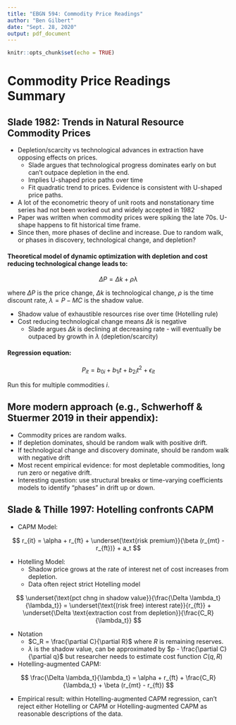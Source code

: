 ```yaml
---
title: "EBGN 594: Commodity Price Readings"
author: "Ben Gilbert"
date: "Sept. 28, 2020"
output: pdf_document
---
```


```r
knitr::opts_chunk$set(echo = TRUE)
```

# Commodity Price Readings Summary

## Slade 1982: Trends in Natural Resource Commodity Prices

* Depletion/scarcity vs technological advances in extraction have opposing effects on prices. 
  + Slade argues that technological progress dominates early on but can't outpace depletion in the end. 
  + Implies U-shaped price paths over time
  + Fit quadratic trend to prices. Evidence is consistent with U-shaped price paths. 
* A lot of the econometric theory of unit roots and nonstationary time series had not been worked out and widely accepted in 1982
* Paper was written when commodity prices were spiking the late 70s. U-shape happens to fit historical time frame. 
* Since then, more phases of decline and increase. Due to random walk, or phases in discovery, technological change, and depletion? 

#### Theoretical model of dynamic optimization with depletion and cost reducing technological change leads to: 

$$
\Delta P = \Delta k + \rho \lambda
$$

where $\Delta P$ is the price change, $\Delta k$ is technological change, $\rho$ is the time discount rate, $\lambda = P-MC$ is the shadow value. 

* Shadow value of exhaustible resources rise over time (Hotelling rule)
* Cost reducing technological change means $\Delta k$ is negative
  + Slade argues $\Delta k$ is declining at decreasing rate - will eventually be outpaced by growth in $\lambda$ (depletion/scarcity)
  
#### Regression equation: 

$$
P_{it} = b_{0i} + b_{1i}t + b_{2i}t^2 + \epsilon_{it}
$$

Run this for multiple commodities $i$. 

## More modern approach (e.g., Schwerhoff & Stuermer 2019 in their appendix): 

* Commodity prices are random walks. 
* If depletion dominates, should be random walk with positive drift. 
* If technological change and discovery dominate, should be random walk with negative drift
* Most recent empirical evidence: for most depletable commodities, long run zero or negative drift. 
* Interesting question: use structural breaks or time-varying coefficients models to identify "phases" in drift up or down. 


## Slade & Thille 1997: Hotelling confronts CAPM

* CAPM Model: 

$$
r_{it} = \alpha + r_{ft} + \underset{\text{risk premium}}{\beta (r_{mt} - r_{ft})} + a_t
$$

* Hotelling Model: 
  + Shadow price grows at the rate of interest net of cost increases from depletion. 
  + Data often reject strict Hotelling model

$$
\underset{\text{pct chng in shadow value}}{\frac{\Delta \lambda_t}{\lambda_t}} = \underset{\text{(risk free) interest rate}}{r_{ft}} + \underset{\Delta \text{extraction cost from depletion}}{\frac{C_R}{\lambda_t}}
$$

* Notation
  + $C_R = \frac{\partial C}{\partial R}$ where $R$ is remaining reserves. 
  + $\lambda$ is the shadow value, can be approximated by $p - \frac{\partial C}{\partial q}$ but researcher needs to estimate cost function $C(q,R)$
  
* Hotelling-augmented CAPM: 

$$
\frac{\Delta \lambda_t}{\lambda_t} = \alpha + r_{ft} + \frac{C_R}{\lambda_t} + \beta (r_{mt} - r_{ft})
$$

* Empirical result: within Hotelling-augmented CAPM regression, can't reject either Hotelling or CAPM or Hotelling-augmented CAPM as reasonable descriptions of the data.  